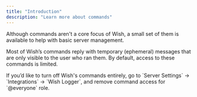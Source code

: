 ```yaml
---
title: "Introduction"
description: "Learn more about commands"
---
```


Although commands aren't a core focus of Wish, a small set of them is available to help with basic server management.

Most of Wish’s commands reply with temporary (ephemeral) messages that are only visible to the user who ran them. By default, access to these commands is limited.

<Note>
  If you’d like to turn off Wish's commands entirely, go to `Server Settings` → `Integrations` → `Wish Logger`, and remove command access for `@everyone` role.
</Note>
